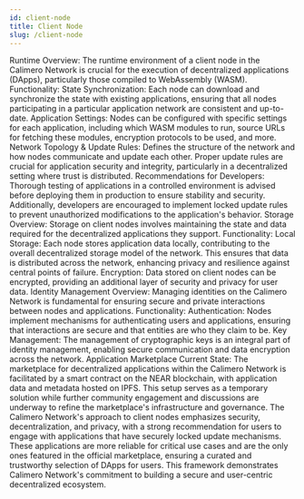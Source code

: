 ```yaml
---
id: client-node
title: Client Node
slug: /client-node
---
```


Runtime
Overview: The runtime environment of a client node in the Calimero Network is crucial for the execution of decentralized applications (DApps), particularly those compiled to WebAssembly (WASM).
Functionality:
State Synchronization: Each node can download and synchronize the state with existing applications, ensuring that all nodes participating in a particular application network are consistent and up-to-date.
Application Settings: Nodes can be configured with specific settings for each application, including which WASM modules to run, source URLs for fetching these modules, encryption protocols to be used, and more.
Network Topology & Update Rules: Defines the structure of the network and how nodes communicate and update each other. Proper update rules are crucial for application security and integrity, particularly in a decentralized setting where trust is distributed.
Recommendations for Developers: Thorough testing of applications in a controlled environment is advised before deploying them in production to ensure stability and security. Additionally, developers are encouraged to implement locked update rules to prevent unauthorized modifications to the application's behavior.
Storage
Overview: Storage on client nodes involves maintaining the state and data required for the decentralized applications they support.
Functionality:
Local Storage: Each node stores application data locally, contributing to the overall decentralized storage model of the network. This ensures that data is distributed across the network, enhancing privacy and resilience against central points of failure.
Encryption: Data stored on client nodes can be encrypted, providing an additional layer of security and privacy for user data.
Identity Management
Overview: Managing identities on the Calimero Network is fundamental for ensuring secure and private interactions between nodes and applications.
Functionality:
Authentication: Nodes implement mechanisms for authenticating users and applications, ensuring that interactions are secure and that entities are who they claim to be.
Key Management: The management of cryptographic keys is an integral part of identity management, enabling secure communication and data encryption across the network.
Application Marketplace
Current State: The marketplace for decentralized applications within the Calimero Network is facilitated by a smart contract on the NEAR blockchain, with application data and metadata hosted on IPFS. This setup serves as a temporary solution while further community engagement and discussions are underway to refine the marketplace's infrastructure and governance.
The Calimero Network's approach to client nodes emphasizes security, decentralization, and privacy, with a strong recommendation for users to engage with applications that have securely locked update mechanisms. These applications are more reliable for critical use cases and are the only ones featured in the official marketplace, ensuring a curated and trustworthy selection of DApps for users. This framework demonstrates Calimero Network's commitment to building a secure and user-centric decentralized ecosystem.